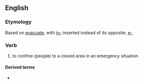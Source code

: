 ==English==

===Etymology===
Based on [[evacuate]], with [[in-]] inserted instead of its opposite, [[e-]].

===Verb===
{{en-verb|invacuat}}

# to confine (people) to a closed area in an emergency situation

====Derived terms====
* {{l|en|invacuation}}